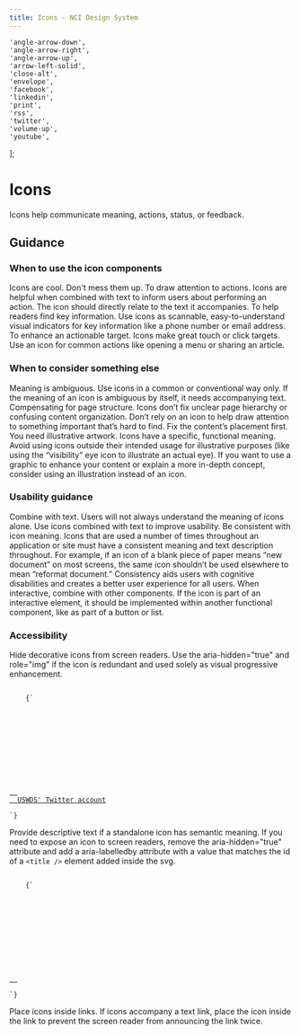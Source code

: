 ```yaml
---
title: Icons - NCI Design System
---
```



	'angle-arrow-down',
	'angle-arrow-right',
	'angle-arrow-up',
	'arrow-left-solid',
	'close-alt',
	'envelope',
	'facebook',
	'linkedin',
	'print',
	'rss',
	'twitter',
	'volume-up',
	'youtube',
];

# Icons

Icons help communicate meaning, actions, status, or feedback.

<IconCatalog glyphList={glyphs} />

## Guidance

### When to use the icon components
Icons are cool.  Don't mess them up.
To draw attention to actions. Icons are helpful when combined with text to inform users about performing an action. The icon should directly relate to the text it accompanies.
To help readers find key information. Use icons as scannable, easy-to-understand visual indicators for key information like a phone number or email address.
To enhance an actionable target. Icons make great touch or click targets. Use an icon for common actions like opening a menu or sharing an article.

### When to consider something else

Meaning is ambiguous. Use icons in a common or conventional way only. If the meaning of an icon is ambiguous by itself, it needs accompanying text.
Compensating for page structure. Icons don’t fix unclear page hierarchy or confusing content organization. Don’t rely on an icon to help draw attention to something important that’s hard to find. Fix the content’s placement first.
You need illustrative artwork. Icons have a specific, functional meaning. Avoid using icons outside their intended usage for illustrative purposes (like using the “visibility” eye icon to illustrate an actual eye). If you want to use a graphic to enhance your content or explain a more in-depth concept, consider using an illustration instead of an icon.

### Usability guidance

Combine with text. Users will not always understand the meaning of icons alone. Use icons combined with text to improve usability.
Be consistent with icon meaning. Icons that are used a number of times throughout an application or site must have a consistent meaning and text description throughout. For example, if an icon of a blank piece of paper means “new document” on most screens, the same icon shouldn’t be used elsewhere to mean “reformat document.” Consistency aids users with cognitive disabilities and creates a better user experience for all users.
When interactive, combine with other components. If the icon is part of an interactive element, it should be implemented within another functional component, like as part of a button or list.

### Accessibility

Hide decorative icons from screen readers. Use the aria-hidden="true" and role="img" if the icon is redundant and used solely as visual progressive enhancement.

<Tabs label="code">

<TabItem displayText="HTML" id="example-icon">

<Code className="html" nopreview>
	{`
<a href="https://twitter.com/uswds">
  <svg class="usa-icon" aria-hidden="true" role="img">
    <use xlink:href="/assets/img/sprite.svg#arrow_forward"></use>
  </svg>
  USWDS' Twitter account
</a>
`}
</Code>

</TabItem>
</Tabs>

Provide descriptive text if a standalone icon has semantic meaning. If you need to expose an icon to screen readers, remove the aria-hidden="true" attribute and add a aria-labelledby attribute with a value that matches the id of a `<title />` element added inside the svg.

<Tabs label="code">

<TabItem displayText="HTML" id="example-icon-accessible">

<Code className="html" nopreview>
	{`
<a href="https://twitter.com/uswds">
  <svg aria-labelledby="twitter-title" role="img">
    <title id="twitter-title">USWDS' Twitter account</title>
    <use xlink:href="/path/to/sprite.svg#twitter"></use>
  </svg>
</a>
`}
</Code>

</TabItem>
</Tabs>

Place icons inside links. If icons accompany a text link, place the icon inside the link to prevent the screen reader from announcing the link twice.
